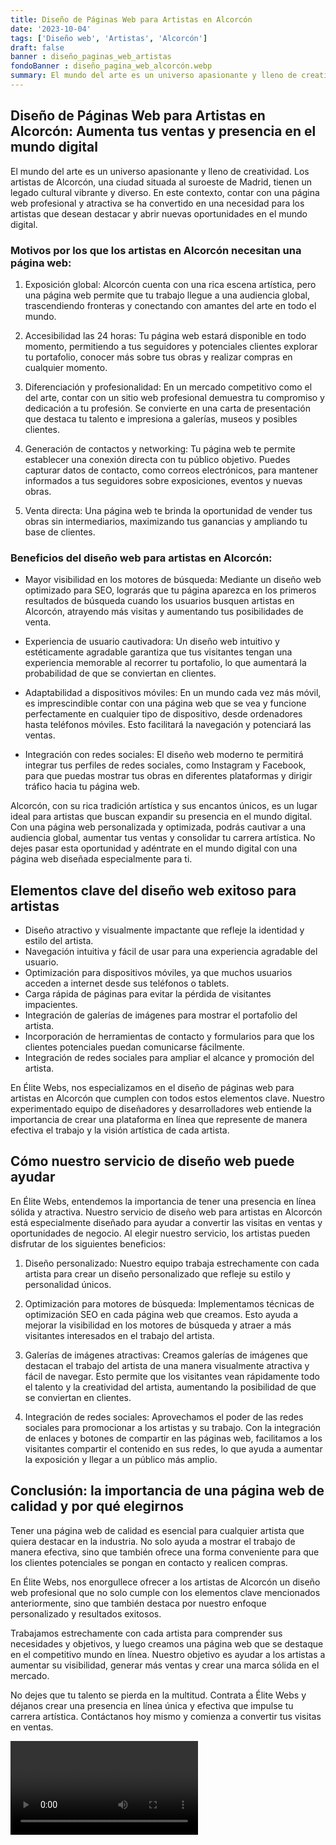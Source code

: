```yaml
---
title: Diseño de Páginas Web para Artistas en Alcorcón
date: '2023-10-04'
tags: ['Diseño web', 'Artistas', 'Alcorcón']
draft: false
banner : diseño_paginas_web_artistas
fondoBanner : diseño_pagina_web_alcorcón.webp
summary: El mundo del arte es un universo apasionante y lleno de creatividad. Los artistas de Alcorcón, una ciudad situada al suroeste de Madrid, tienen un legado cultural vibrante y diverso. En este contexto, contar con una página web profesional y atractiva se ha convertido en una necesidad para los artistas que desean destacar y abrir nuevas oportunidades en el mundo digital.
---
```


## Diseño de Páginas Web para Artistas en Alcorcón: Aumenta tus ventas y presencia en el mundo digital

El mundo del arte es un universo apasionante y lleno de creatividad. Los artistas de Alcorcón, una ciudad situada al suroeste de Madrid, tienen un legado cultural vibrante y diverso. En este contexto, contar con una página web profesional y atractiva se ha convertido en una necesidad para los artistas que desean destacar y abrir nuevas oportunidades en el mundo digital.

### Motivos por los que los artistas en Alcorcón necesitan una página web:

1. Exposición global: Alcorcón cuenta con una rica escena artística, pero una página web permite que tu trabajo llegue a una audiencia global, trascendiendo fronteras y conectando con amantes del arte en todo el mundo.

2. Accesibilidad las 24 horas: Tu página web estará disponible en todo momento, permitiendo a tus seguidores y potenciales clientes explorar tu portafolio, conocer más sobre tus obras y realizar compras en cualquier momento.

3. Diferenciación y profesionalidad: En un mercado competitivo como el del arte, contar con un sitio web profesional demuestra tu compromiso y dedicación a tu profesión. Se convierte en una carta de presentación que destaca tu talento e impresiona a galerías, museos y posibles clientes.

4. Generación de contactos y networking: Tu página web te permite establecer una conexión directa con tu público objetivo. Puedes capturar datos de contacto, como correos electrónicos, para mantener informados a tus seguidores sobre exposiciones, eventos y nuevas obras.

5. Venta directa: Una página web te brinda la oportunidad de vender tus obras sin intermediarios, maximizando tus ganancias y ampliando tu base de clientes.

### Beneficios del diseño web para artistas en Alcorcón:

- Mayor visibilidad en los motores de búsqueda: Mediante un diseño web optimizado para SEO, lograrás que tu página aparezca en los primeros resultados de búsqueda cuando los usuarios busquen artistas en Alcorcón, atrayendo más visitas y aumentando tus posibilidades de venta.

- Experiencia de usuario cautivadora: Un diseño web intuitivo y estéticamente agradable garantiza que tus visitantes tengan una experiencia memorable al recorrer tu portafolio, lo que aumentará la probabilidad de que se conviertan en clientes.

- Adaptabilidad a dispositivos móviles: En un mundo cada vez más móvil, es imprescindible contar con una página web que se vea y funcione perfectamente en cualquier tipo de dispositivo, desde ordenadores hasta teléfonos móviles. Esto facilitará la navegación y potenciará las ventas.

- Integración con redes sociales: El diseño web moderno te permitirá integrar tus perfiles de redes sociales, como Instagram y Facebook, para que puedas mostrar tus obras en diferentes plataformas y dirigir tráfico hacia tu página web.

Alcorcón, con su rica tradición artística y sus encantos únicos, es un lugar ideal para artistas que buscan expandir su presencia en el mundo digital. Con una página web personalizada y optimizada, podrás cautivar a una audiencia global, aumentar tus ventas y consolidar tu carrera artística. No dejes pasar esta oportunidad y adéntrate en el mundo digital con una página web diseñada especialmente para ti.

<GifSeo />

<Cta />

## Elementos clave del diseño web exitoso para artistas

- Diseño atractivo y visualmente impactante que refleje la identidad y estilo del artista.
- Navegación intuitiva y fácil de usar para una experiencia agradable del usuario.
- Optimización para dispositivos móviles, ya que muchos usuarios acceden a internet desde sus teléfonos o tablets.
- Carga rápida de páginas para evitar la pérdida de visitantes impacientes.
- Integración de galerías de imágenes para mostrar el portafolio del artista.
- Incorporación de herramientas de contacto y formularios para que los clientes potenciales puedan comunicarse fácilmente.
- Integración de redes sociales para ampliar el alcance y promoción del artista.

En Élite Webs, nos especializamos en el diseño de páginas web para artistas en Alcorcón que cumplen con todos estos elementos clave. Nuestro experimentado equipo de diseñadores y desarrolladores web entiende la importancia de crear una plataforma en línea que represente de manera efectiva el trabajo y la visión artística de cada artista.

## Cómo nuestro servicio de diseño web puede ayudar

En Élite Webs, entendemos la importancia de tener una presencia en línea sólida y atractiva. Nuestro servicio de diseño web para artistas en Alcorcón está especialmente diseñado para ayudar a convertir las visitas en ventas y oportunidades de negocio. Al elegir nuestro servicio, los artistas pueden disfrutar de los siguientes beneficios:

1. Diseño personalizado: Nuestro equipo trabaja estrechamente con cada artista para crear un diseño personalizado que refleje su estilo y personalidad únicos.

2. Optimización para motores de búsqueda: Implementamos técnicas de optimización SEO en cada página web que creamos. Esto ayuda a mejorar la visibilidad en los motores de búsqueda y atraer a más visitantes interesados en el trabajo del artista.

3. Galerías de imágenes atractivas: Creamos galerías de imágenes que destacan el trabajo del artista de una manera visualmente atractiva y fácil de navegar. Esto permite que los visitantes vean rápidamente todo el talento y la creatividad del artista, aumentando la posibilidad de que se conviertan en clientes.

4. Integración de redes sociales: Aprovechamos el poder de las redes sociales para promocionar a los artistas y su trabajo. Con la integración de enlaces y botones de compartir en las páginas web, facilitamos a los visitantes compartir el contenido en sus redes, lo que ayuda a aumentar la exposición y llegar a un público más amplio.

## Conclusión: la importancia de una página web de calidad y por qué elegirnos

Tener una página web de calidad es esencial para cualquier artista que quiera destacar en la industria. No solo ayuda a mostrar el trabajo de manera efectiva, sino que también ofrece una forma conveniente para que los clientes potenciales se pongan en contacto y realicen compras.

En Élite Webs, nos enorgullece ofrecer a los artistas de Alcorcón un diseño web profesional que no solo cumple con los elementos clave mencionados anteriormente, sino que también destaca por nuestro enfoque personalizado y resultados exitosos.

Trabajamos estrechamente con cada artista para comprender sus necesidades y objetivos, y luego creamos una página web que se destaque en el competitivo mundo en línea. Nuestro objetivo es ayudar a los artistas a aumentar su visibilidad, generar más ventas y crear una marca sólida en el mercado.

No dejes que tu talento se pierda en la multitud. Contrata a Élite Webs y déjanos crear una presencia en línea única y efectiva que impulse tu carrera artística. Contáctanos hoy mismo y comienza a convertir tus visitas en ventas.

<Video />

<CtaBot job='Artistas' city='Alcorcón'/>

<Gmaps query='Alcorcón+españa+maps' />